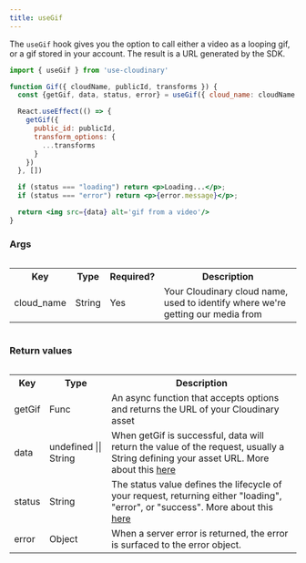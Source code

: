 ```yaml
---
title: useGif
---
```

The `useGif` hook gives you the option to call either a video as a looping gif, or a gif stored in your account. The result is a URL generated by the SDK. 


```jsx
import { useGif } from 'use-cloudinary'

function Gif({ cloudName, publicId, transforms }) {
  const {getGif, data, status, error} = useGif({ cloud_name: cloudName })

  React.useEffect(() => {
    getGif({
      public_id: publicId,
      transform_options: {
        ...transforms
      }
    })
  }, [])

  if (status === "loading") return <p>Loading...</p>;
  if (status === "error") return <p>{error.message}</p>;

  return <img src={data} alt='gif from a video'/>
}
```

### Args

<div style="overflow-x:auto;">
  <table>
    <tr>
      <th>Key</th>
      <th>Type</th>
      <th>Required?</th>
      <th>Description</th>
    </tr>
    <tr>
      <td>cloud_name</td>
      <td>String</td>
      <td>Yes</td>
      <td>Your Cloudinary cloud name, used to identify where we're getting our media from</td>
    </tr>
  </table>
</div>

### Return values

<div style="overflow-x:auto;">
  <table>
    <tr>
      <th>Key</th>
      <th>Type</th>
      <th>Description</th>
    </tr>
    <tr>
      <td>getGif</td>      
      <td>Func</td>
      <td>An async function that accepts options and returns the URL of your Cloudinary asset</td>
    </tr>
    <tr>
      <td>data</td>
      <td>undefined || String</td>      
      <td>When getGif is successful, data will return the value of the request, usually a String defining your asset URL. More about this <a href="">here</a></td>
    </tr>
    <tr>
      <td>status</td>
      <td>String</td>      
      <td>The status value defines the lifecycle of your request, returning either "loading", "error", or "success". More about this <a href="">here</a></td>
    </tr>
    <tr>
      <td>error</td>
      <td>Object</td>      
      <td>When a server error is returned, the error is surfaced to the error object.</td>
    </tr>
  </table>
</div>

